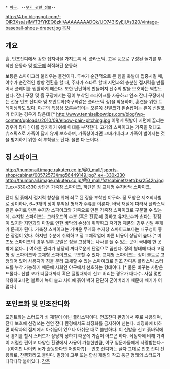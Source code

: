  * [[야구]], --[[무기 관련 정보]]--
http://4.bp.blogspot.com/-OlR3XssJsiM/T3fYKEQ8zkI/AAAAAAAADQk/UO743ISyEjU/s320/vintage-baseball-shoes-draper.jpg
[[목차]]
== 개요 ==
흙, 인조잔디에서 강한 접지력을 가지도록 쇠, 플라스틱, 고무 등으로 구성된 돌기를 부착한 운동화 및 [[야구]]에 최적화된 운동화 

보통은 스파이크라 불리우는 물건이다. 투수가 순간적으로 큰 힘을 축발에 집중시킬 때, 야수가 순간적인 방향 전환을 할 때, 주자가 스타트 할때 지면과의 충분한 접지력을 만들어서 플레이를 원활하게 해준다. 또한 단단하게 만들어져 선수의 발을 보호하는 역할도 한다. 잔디 구장 및 흙 구장에서는 징이 부착된 스파이크를 사용하고 인조 잔디 구장에서는 전용 인조 잔디화 및 포인트화(축구화같은 플라스틱 징)을 착용하며, 훈련을 위한 트레이닝화도 있다. 야구의 특성상 오른손잡이는 오른쪽 신발코가 왼손잡이는 왼쪽 신발코가 터지는 경우가 많은데 [* http://www.tenniselbowtips.com/blog/wp-content/uploads/2010/09/elbow-pain-pitching.jpg 이렇게 뒷발이 지면에 끌리는 경우가 많다 ] 이를 방지하기 위해 아대를 부착한다. 고가의 스파이크는 가죽을 덧대고 슈즈픽스로 가죽이 닳지 않게 보호하며, 가죽창이라면 코바가네라고 가죽이 벌어지는 것을 방지하기 위한 쇠 부착물도 단다. 물론 다 돈이다..
== 징 스파이크 ==
http://thumbnail.image.rakuten.co.jp/@0_mall/jsports-shop/cabinet/00572573/img56449149.jpg?_ex=330x330
http://thumbnail.image.rakuten.co.jp/@0_mall/fst/cabinet/zett/bsr2542n.jpg?_ex=330x330
상단은 가죽창 스파이크, 하단은 징 교체형 수지바닥 스파이크.

잔디 및 흙에서 접지력 향상을 위해 쇠로 된 징을 부착한 야구화. 징 모양은 제조회사별로 상이하나, 6~9개의 징이 부착된 형태가 주류를 이룬다. 바닥 재질에 따라서 플라스틱같은 수지로 만든 수지창 스파이크와 가죽으로 만든 가죽창 스파이크로 구분할 수 있는데, 수지창 스파이크는 그라운드의 수분 (혹은 진흙)에 강하고 유지보수가 쉽다는 장점이 있지만 지면과의 마찰로 인한 바닥의 손상에 취약하고 저가형 제품의 경우 신발 무게가 문제가 된다. 가축창 스파이크는 가벼운 무게와 수지창 스파이크보다는 내구성이 좋은 장점이 있다. 하지만 수분에 취약하고 징 교체작업에 따른 비용이 상당히 높다.[* 미즈노 스파이크의 경우 일부 모델은 징을 고정하는 나사를 풀 수 있는 곳이 국내에 한 곳 밖에 없다...] 여하튼 관리가 상당히 까다로운게 단점으로 꼽힌다. 
징의 형태에 따라 고정형 징 스파이크와 교체형 스파이크로 구분할 수 있다. 교체형 스파이크는 징이 볼트로 고정되어 있어 사용자가 징을 분리 교체할 수 있는 스파이크로 인조 잔디용 플라스틱 스터드를 부착 가능하기 때문에 사회인 야구에서 선호하는 형태이다. [* 물론 바꾸는 사람은 드물다.. 신발 코가 터질때까지 혹은 질릴때까지 신고 버리는 경우가 대다수. 사실 몇번 착용하고나면 볼트에 녹이 슬고 사이에 흙이 박혀 단단히 굳어버리기 때문에 빼기가 어렵다.]
== 포인트화 및 인조잔디화 ==
포인트화는 스터드가 쇠 재질이 아닌 플라스틱이다. 인조잔디 환경에서 주로 사용되며, 잔디 보호에 신경쓰는 천연 잔디 환경에서도 쇠징화를 금지하여 신는다. 쇠징화에 비하면 바닥과의 접지에서 아쉬움이 있으나 아쉬운 대로 쓸만하다. 이 신발을 신고 흙바닥에서 경기를 할시 스터드가 상당히 상하기 때문에 가슴이 아프곤 하다. 쇠징화에 비해 가격이 저렴한 편이고 다양한 환경에서 사용이 가능한만큼, 야구 입문자들에게 사랑받는다.--[(하지만 나이키 id가 출동한다면 어떨까?)]--
인조 잔디화는 글자 그대로 인조 잔디 전용화로, 잔뽕화라고 불린다. 밑창에 고무 또는 합성 재질의 작고 둥근 형태의 스터드가 다닥다닥 붙어있다.
[[각주]]
